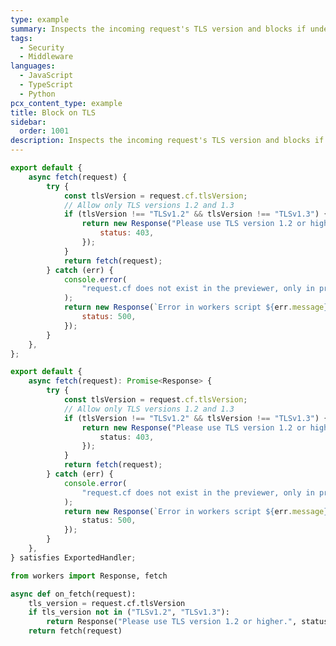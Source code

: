 ```yaml
---
type: example
summary: Inspects the incoming request's TLS version and blocks if under TLSv1.2.
tags:
  - Security
  - Middleware
languages:
  - JavaScript
  - TypeScript
  - Python
pcx_content_type: example
title: Block on TLS
sidebar:
  order: 1001
description: Inspects the incoming request's TLS version and blocks if under TLSv1.2.
---
```



<Tabs syncKey="workersExamples"> <TabItem label="JavaScript" icon="seti:javascript">

```js
export default {
	async fetch(request) {
		try {
			const tlsVersion = request.cf.tlsVersion;
			// Allow only TLS versions 1.2 and 1.3
			if (tlsVersion !== "TLSv1.2" && tlsVersion !== "TLSv1.3") {
				return new Response("Please use TLS version 1.2 or higher.", {
					status: 403,
				});
			}
			return fetch(request);
		} catch (err) {
			console.error(
				"request.cf does not exist in the previewer, only in production",
			);
			return new Response(`Error in workers script ${err.message}`, {
				status: 500,
			});
		}
	},
};
```

</TabItem> <TabItem label="TypeScript" icon="seti:typescript">

```ts
export default {
	async fetch(request): Promise<Response> {
		try {
			const tlsVersion = request.cf.tlsVersion;
			// Allow only TLS versions 1.2 and 1.3
			if (tlsVersion !== "TLSv1.2" && tlsVersion !== "TLSv1.3") {
				return new Response("Please use TLS version 1.2 or higher.", {
					status: 403,
				});
			}
			return fetch(request);
		} catch (err) {
			console.error(
				"request.cf does not exist in the previewer, only in production",
			);
			return new Response(`Error in workers script ${err.message}`, {
				status: 500,
			});
		}
	},
} satisfies ExportedHandler;
```

</TabItem> <TabItem label="Python" icon="seti:python">

```py
from workers import Response, fetch

async def on_fetch(request):
    tls_version = request.cf.tlsVersion
    if tls_version not in ("TLSv1.2", "TLSv1.3"):
        return Response("Please use TLS version 1.2 or higher.", status=403)
    return fetch(request)
```

</TabItem> </Tabs>
